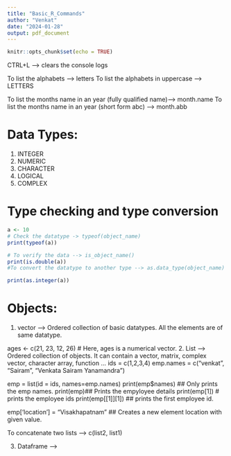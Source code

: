 ---
title: "Basic_R_Commands"
author: "Venkat"
date: "2024-01-28"
output: pdf_document
---

```{r setup, include=FALSE}
knitr::opts_chunk$set(echo = TRUE)
```

CTRL+L --> clears the console logs

To list the alphabets --> letters
To list the alphabets in uppercase --> LETTERS

To list the months name in an year (fully qualified name)--> month.name
To list the months name in an year (short form abc) --> month.abb

Data Types:
==========

1. INTEGER
2. NUMERIC
3. CHARACTER
4. LOGICAL
5. COMPLEX

# Type checking and type conversion

```{r}
a <- 10
# Check the datatype -> typeof(object_name)
print(typeof(a))

# To verify the data --> is_object_name()
print(is.double(a))
#To convert the datatype to another type --> as.data_type(object_name)

print(as.integer(a))
```




Objects:
========
1. vector --> Ordered collection of  basic datatypes. All the elements are of same datatype.

ages <- c(21, 23, 12, 26)
# Here, ages is a numerical vector. 
2. List --> Ordered collection of objects. It can contain a vector, matrix, complex vector, character array, function ...
ids = c(1,2,3,4)
emp.names = c("venkat", "Sairam", "Venkata Sairam Yanamandra")

emp = list(id = ids, names=emp.names)
print(emp$names) ## Only prints the emp names.
print(emp)## Prints the empyloyee details
print(emp[1]) # prints the employee ids
print(emp[[1]][1]) ## prints the first employee id.

emp['location'] = "Visakhapatnam" ## Creates a new element location with given value.

To concatenate two lists --> c(list2, list1)


3. Dataframe --> 
